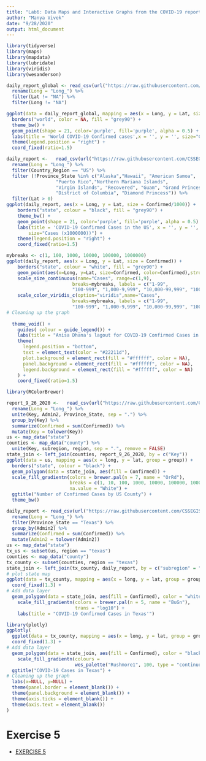 ```yaml
---
title: "Lab6: Data Maps and Interactive Graphs from the COVID-19 reporting data"
author: "Manya Vivek"
date: "9/28/2020"
output: html_document
---
```


```r
library(tidyverse)
library(maps)
library(mapdata)
library(lubridate)
library(viridis)
library(wesanderson)
```

```r
daily_report_global <- read_csv(url("https://raw.githubusercontent.com/CSSEGISandData/COVID-19/master/csse_covid_19_data/csse_covid_19_daily_reports/09-26-2020.csv")) %>% 
  rename(Long = "Long_") %>% 
  filter(Lat != "NA") %>% 
  filter(Long != "NA")
```
```r
ggplot(data = daily_report_global, mapping = aes(x = Long, y = Lat, size = Confirmed)) +
  borders("world", color = NA, fill = "grey90") +
  theme_bw() +
  geom_point(shape = 21, color='purple', fill='purple', alpha = 0.5) +
  labs(title = 'World COVID-19 Confirmed cases',x = '', y = '', size="Cases (x1000))") +
  theme(legend.position = "right") +
  coord_fixed(ratio=1.5)
```

```r
daily_report <-   read_csv(url("https://raw.githubusercontent.com/CSSEGISandData/COVID-19/master/csse_covid_19_data/csse_covid_19_daily_reports/09-26-2020.csv")) %>% 
  rename(Long = "Long_") %>% 
  filter(Country_Region == "US") %>% 
  filter (!Province_State %in% c("Alaska","Hawaii", "American Samoa",
                  "Puerto Rico","Northern Mariana Islands", 
                  "Virgin Islands", "Recovered", "Guam", "Grand Princess",
                  "District of Columbia", "Diamond Princess")) %>% 
  filter(Lat > 0)
ggplot(daily_report, aes(x = Long, y = Lat, size = Confirmed/1000)) +
    borders("state", colour = "black", fill = "grey90") +
    theme_bw() +
    geom_point(shape = 21, color='purple', fill='purple', alpha = 0.5) +
    labs(title = 'COVID-19 Confirmed Cases in the US', x = '', y = '',
        size="Cases (x1000000))") +
    theme(legend.position = "right") +
    coord_fixed(ratio=1.5)
```

```r
mybreaks <- c(1, 100, 1000, 10000, 100000, 1000000)
ggplot(daily_report, aes(x = Long, y = Lat, size = Confirmed)) +
    borders("state", colour = "white", fill = "grey90") +
    geom_point(aes(x=Long, y=Lat, size=Confirmed, color=Confirmed),stroke=F, alpha=0.7) +
    scale_size_continuous(name="Cases", range=c(1,9), 
                        breaks=mybreaks, labels = c("1-99",
                        "100-999", "1,000-9,999", "10,000-99,999", "100,000-999,999", "1,000,000-9,999,999")) +
    scale_color_viridis_c(option="viridis",name="Cases",
                        breaks=mybreaks, labels = c("1-99",
                        "100-999", "1,000-9,999", "10,000-99,999", "100,000-999,999","1,000,000-9,999,999"))  +
# Cleaning up the graph
  
  theme_void() + 
    guides( colour = guide_legend()) +
    labs(title = "Anisa Dhana's lagout for COVID-19 Confirmed Cases in the US'") +
    theme(
      legend.position = "bottom",
      text = element_text(color = "#22211d"),
      plot.background = element_rect(fill = "#ffffff", color = NA), 
      panel.background = element_rect(fill = "#ffffff", color = NA), 
      legend.background = element_rect(fill = "#ffffff", color = NA)
    ) +
    coord_fixed(ratio=1.5)
```

```r
library(RColorBrewer)
```

```r
report_9_26_2020 <-   read_csv(url("https://raw.githubusercontent.com/CSSEGISandData/COVID-19/master/csse_covid_19_data/csse_covid_19_daily_reports/09-26-2020.csv")) %>%
  rename(Long = "Long_") %>% 
  unite(Key, Admin2, Province_State, sep = ".") %>% 
  group_by(Key) %>% 
  summarize(Confirmed = sum(Confirmed)) %>% 
  mutate(Key = tolower(Key))
us <- map_data("state")
counties <- map_data("county") %>% 
  unite(Key, subregion, region, sep = ".", remove = FALSE)
state_join <- left_join(counties, report_9_26_2020, by = c("Key"))
ggplot(data = us, mapping = aes(x = long, y = lat, group = group)) + 
  borders("state", colour = "black") +
  geom_polygon(data = state_join, aes(fill = Confirmed)) +
  scale_fill_gradientn(colors = brewer.pal(n = 7, name = "OrRd"),
                       breaks = c(1, 10, 100, 1000, 10000, 100000, 1000000),
                       na.value = "White") +
  ggtitle("Number of Confirmed Cases by US County") +
  theme_bw() 
```

```r
daily_report <- read_csv(url("https://raw.githubusercontent.com/CSSEGISandData/COVID-19/master/csse_covid_19_data/csse_covid_19_daily_reports/09-26-2020.csv")) %>% 
  rename(Long = "Long_") %>% 
  filter(Province_State == "Texas") %>% 
  group_by(Admin2) %>% 
  summarize(Confirmed = sum(Confirmed)) %>% 
  mutate(Admin2 = tolower(Admin2))
us <- map_data("state")
tx_us <- subset(us, region == "texas")
counties <- map_data("county")
tx_county <- subset(counties, region == "texas")
state_join <- left_join(tx_county, daily_report, by = c("subregion" = "Admin2")) 
# plot state map
ggplot(data = tx_county, mapping = aes(x = long, y = lat, group = group)) + 
  coord_fixed(1.3) + 
# Add data layer
  geom_polygon(data = state_join, aes(fill = Confirmed), color = "white") +
    scale_fill_gradientn(colors = brewer.pal(n = 5, name = "BuGn"),
                         trans = "log10") +
    labs(title = "COVID-19 Confirmed Cases in Texas'")
```

```r
library(plotly)
ggplotly(
  ggplot(data = tx_county, mapping = aes(x = long, y = lat, group = group)) + 
  coord_fixed(1.3) + 
# Add data layer
  geom_polygon(data = state_join, aes(fill = Confirmed), color = "black") +
    scale_fill_gradientn(colours = 
                         wes_palette("Rushmore1", 100, type = "continuous")) +
  ggtitle("COVID-19 Cases in Texas") +
# Cleaning up the graph
  labs(x=NULL, y=NULL) +
  theme(panel.border = element_blank()) +
  theme(panel.background = element_blank()) +
  theme(axis.ticks = element_blank()) +
  theme(axis.text = element_blank())
)
```

# Exercise 5 

* [EXERCISE 5](Exercise5.html)
